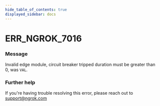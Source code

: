 ```yaml
---
hide_table_of_contents: true
displayed_sidebar: docs
---
```



# ERR_NGROK_7016

### Message

Invalid edge module, circuit breaker tripped duration must be greater than 0, was `VAL`.

<ErrorDetails error="err_ngrok_7016" />

### Further help

If you're having trouble resolving this error, please reach out to [support@ngrok.com](mailto:support@ngrok.com?subject=Help%20with%20ERR_NGROK_7016)
